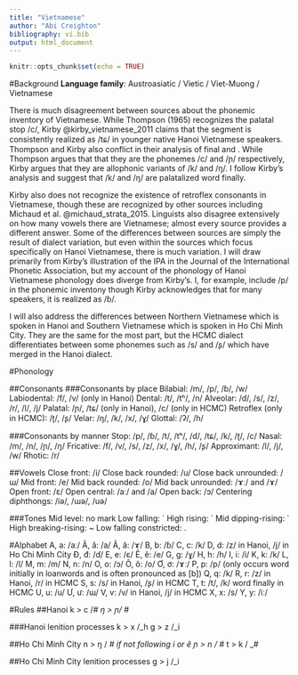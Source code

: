 ---
title: "Vietnamese"
author: "Abi Creighton"
bibliography: vi.bib
output: html_document
---

```{r setup, include=FALSE}
knitr::opts_chunk$set(echo = TRUE)
```

#Background
**Language family**: Austroasiatic / Vietic / Viet-Muong / Vietnamese 

There is much disagreement between sources about the phonemic inventory of Vietnamese. While Thompson (1965) recognizes the palatal stop /c/, Kirby @kirby_vietnamese_2011 claims that the segment is consistently realized as /tɕ/ in younger native Hanoi Vietnamese speakers. Thompson and Kirby also conflict in their analysis of final <ch> and <nh>. While Thompson argues that that they are the phonemes /c/ and /ɲ/ respectively, Kirby argues that they are allophonic variants of /k/ and /ŋ/. I follow Kirby's analysis and suggest that /k/ and /ŋ/ are palatalized word finally. 

Kirby also does not recognize the existence of retroflex consonants in Vietnamese, though these are recognized by other sources including Michaud et al. @michaud_strata_2015. Linguists also disagree extensively on how many vowels there are Vietnamese; almost every source provides a different answer. Some of the differences between sources are simply the result of dialect variation, but even within the sources which focus specifically on Hanoi Vietnamese, there is much variation. I will draw primarily from Kirby's illustration of the IPA in the Journal of the International Phonetic Association, but my account of the phonology of Hanoi Vietnamese phonology does diverge from Kirby's. I, for example, include /p/ in the phonemic inventony though Kirby acknowledges that for many speakers, it is realized as /ɓ/.


I will also address the differences between Northern Vietnamese which is spoken in Hanoi and Southern Vietnamese which is spoken in Ho Chi Minh City. They are the same for the most part, but the HCMC dialect differentiates between some phonemes such as /s/ and /ʂ/ which have merged in the Hanoi dialect. 

#Phonology

##Consonants
###Consonants by place
Bilabial: /m/, /p/, /ɓ/, /w/
Labiodental: /f/, /v/ (only in Hanoi)
Dental: /t/, /tʰ/, /n/
Alveolar: /ɗ/, /s/, /z/, /r/, /l/, /j/
Palatal: /ɲ/, /tɕ/ (only in Hanoi), /c/ (only in HCMC)
Retroflex (only in HCMC): /ʈ/, /ʂ/
Velar: /ŋ/, /k/, /x/, /ɣ/
Glottal: /ʔ/, /h/

###Consonants by manner
Stop: /p/, /ɓ/, /t/, /tʰ/, /ɗ/, /tɕ/, /k/, /ʈ/, /c/
Nasal: /m/, /n/, /ɲ/, /ŋ/
Fricative: /f/, /v/, /s/, /z/, /x/, /ɣ/, /h/, /ʂ/
Approximant: /l/, /j/, /w/
Rhotic: /r/

##Vowels
Close front: /i/
Close back rounded: /u/
Close back unrounded: /ɯ/
Mid front: /e/
Mid back rounded: /o/
Mid back unrounded: /ɤː/ and /ɤ/
Open front: /ɛ/
Open central: /aː/ and /a/
Open back: /ɔ/
Centering diphthongs: /iə/, /ɯə/, /uə/

###Tones
Mid level: no mark
Low falling: `
High rising: ´
Mid dipping-rising: ̉
High breaking-rising: ~
Low falling constricted: .

#Alphabet
A, a: /aː/
Ă, ă: /a/
Â, â: /ɤ/
B, b: /ɓ/
C, c: /k/
D, d: /z/ in Hanoi, /j/ in Ho Chi Minh City
Đ, đ: /ɗ/
E, e: /ɛ/
Ê, ê: /e/
G, g: /ɣ/
H, h: /h/
I, i: /i/
K, k: /k/
L, l: /l/
M, m: /m/
N, n: /n/
O, o: /ɔ/
Ô, ô: /o/
Ơ, ơ: /ɤː/
P, p: /p/ (only occurs word initially in loanwords and is often pronounced as [b])
Q, q: /k/
R, r: /z/ in Hanoi, /r/ in HCMC
S, s: /s/ in Hanoi, /ʂ/ in HCMC
T, t: /t/, /k/ word finally in HCMC
U, u: /u/
Ư, ư: /ɯ/
V, v: /v/ in Hanoi, /j/ in HCMC
X, x: /s/
Y, y: /iː/


#Rules
##Hanoi
k > c /_#
ŋ >  ɲ/ _#

###Hanoi lenition processes
k > x /_h
g > z /_i


##Ho Chi Minh City
n > ŋ / _# if not following i or ê
ɲ > n / _#
t > k / _#

##Ho Chi Minh City lenition processes
g > j /_i